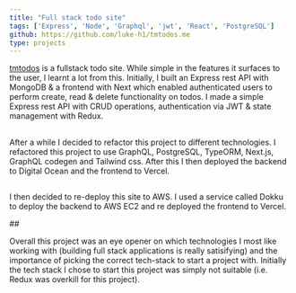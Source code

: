 ```yaml
---
title: "Full stack todo site"
tags: ['Express', 'Node', 'Graphql', 'jwt', 'React', 'PostgreSQL']
github: https://github.com/luke-h1/tmtodos.me
type: projects
---
```


<a href="https://tmtodos.me" target="_blank" rel="noreferrer">tmtodos</a> is a fullstack todo site. While simple in the features it surfaces to the user, I learnt a lot from this. Initially, I built an Express rest API with MongoDB & a frontend with Next which enabled authenticated users to perform create, read & delete functionality on todos. I made a simple Express rest API with CRUD operations, authentication via JWT & state management with Redux. 


##

After a while I decided to refactor this project to different technologies. I refactored this project to use GraphQL, PostgreSQL, TypeORM, Next.js, GraphQL codegen and Tailwind css. After this I then deployed the backend to Digital Ocean and the frontend to Vercel. 

##

I then decided to re-deploy this site to AWS. I used a service called Dokku to deploy the backend to AWS EC2 and re deployed the frontend to Vercel. 

## 

Overall this project was an eye opener on which technologies I most like working with (building full stack applications is really satisifying) and the importance of picking the correct tech-stack to start a project with. Initially the tech stack I chose to start this project was simply not suitable (i.e. Redux was overkill for this project). 